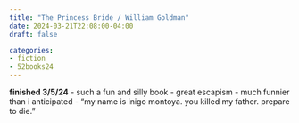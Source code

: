 ```yaml
---
title: "The Princess Bride / William Goldman"
date: 2024-03-21T22:08:00-04:00
draft: false

categories:
- fiction
- 52books24
---
```

**finished 3/5/24** 
- such a fun and silly book
- great escapism 
- much funnier than i anticipated
- "my name is inigo montoya. you killed my father. prepare to die."

